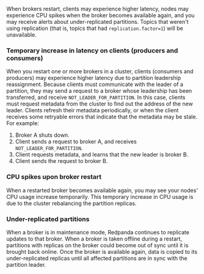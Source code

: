 When brokers restart, clients may experience higher latency, nodes may experience CPU spikes when the broker becomes available again, and you may receive alerts about under-replicated partitions. Topics that weren't using replication (that is, topics that had `replication.factor=1`) will be unavailable.

### Temporary increase in latency on clients (producers and consumers)

When you restart one or more brokers in a cluster, clients (consumers and producers) may experience higher latency due to partition leadership reassignment. Because clients must communicate with the leader of a partition, they may send a request to a broker whose leadership has been transferred, and receive `NOT_LEADER_FOR_PARTITION`. In this case, clients must request metadata from the cluster to find out the address of the new leader. Clients refresh their metadata periodically, or when the client receives some retryable errors that indicate that the metadata may be stale. For example:

1. Broker A shuts down.
1. Client sends a request to broker A, and receives `NOT_LEADER_FOR_PARTITION`.
1. Client requests metadata, and learns that the new leader is broker B.
1. Client sends the request to broker B.

### CPU spikes upon broker restart

When a restarted broker becomes available again, you may see your nodes' CPU usage increase temporarily. This temporary increase in CPU usage is due to the cluster rebalancing the partition replicas.

### Under-replicated partitions

When a broker is in maintenance mode, Redpanda continues to replicate updates to that broker. When a broker is taken offline during a restart, partitions with replicas on the broker could become out of sync until it is brought back online. Once the broker is available again, data is copied to its under-replicated replicas until all affected partitions are in sync with the partition leader.
